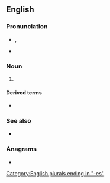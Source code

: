 {{also|Ashes}}
==English==

===Pronunciation===
* {{enPR|ăsh}}, {{IPA|/ˈæ.ʃɪz/|/ˈæ.ʃəz/|lang=en}}
* {{audio|en-us-ashes.ogg|Audio (US)|lang=en}}

===Noun===
{{head|en|noun plural form}}

# {{plural of|ash|lang=en}}

====Derived terms====
* {{l|en|rise from the ashes}}

===See also===
* {{l|en|axen}}

===Anagrams===
* {{anagrams|en|Sheas|hases|he-ass|seahs}}

[[Category:English plurals ending in "-es"]]